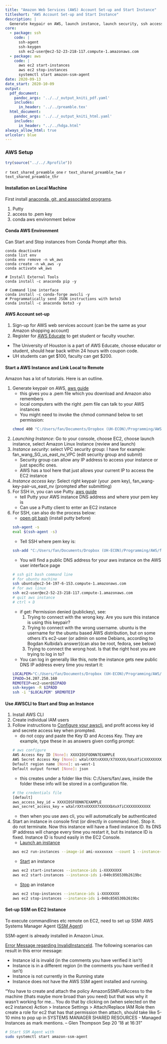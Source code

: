 ```yaml
---
title: "Amazon Web Services (AWS) Account Set-up and Start Instance"
titleshort: "AWS Account Set-up and Start Instance"
description: |
  Generate keypair on AWS, launch instance, launch security, ssh access, and AWSCLI.
core:
  - package: ssh
    code: |
      ssh-agent
      ssh-keygen
      ssh ec2-user@ec2-52-23-218-117.compute-1.amazonaws.com
  - package: aws
    code: |
      aws ec2 start-instances
      aws ec2 stop-instances
      systemctl start amazon-ssm-agent
date: 2020-09-13
date_start: 2020-10-09
output:
  pdf_document:
    pandoc_args: '../../_output_kniti_pdf.yaml'
    includes:
      in_header: '../../preamble.tex'
  html_document:
    pandoc_args: '../../_output_kniti_html.yaml'
    includes:
      in_header: "../../hdga.html"
always_allow_html: true
urlcolor: blue
---
```


### AWS Setup

```r
try(source("../../.Rprofile"))
```

`r text_shared_preamble_one`
`r text_shared_preamble_two`
`r text_shared_preamble_thr`

#### Installation on Local Machine

First install [anaconda, git, and associated programs](https://fanwangecon.github.io/Tex4Econ/nontex/install/windows/fn_installations.html).

1. Putty
2. access to .pem key
3. conda aws environment below

#### Conda AWS Environment

Can Start and Stop instances from Conda Prompt after this.

```
conda deactivate
conda list env
conda env remove -n wk_aws
conda create -n wk_aws -y
conda activate wk_aws

# Install External Tools
conda install -c anaconda pip -y

# Command line interface
conda install -c conda-forge awscli -y
# Programmatically send JSON instructions with boto3
conda install -c anaconda boto3 -y
```

#### AWS Account set-up

1. Sign-up for AWS web services account (can be the same as your Amazon shopping account)
2. Register for [AWS Educate](https://aws.amazon.com/education/awseducate/) to get student or faculty voucher.
  + The University of Houston is a part of AWS Educate, choose educator or student, should hear back within 24 hours with coupon code.
  + UH students can get $100, faculty can get $200.

#### Start a AWS Instance and Link Local to Remote

Amazon has a lot of tutorials. Here is an outline.

1. Generate keypair on AWS, [aws guide](https://docs.aws.amazon.com/AWSEC2/latest/UserGuide/ec2-key-pairs.html#having-ec2-create-your-key-pair)
  	- this gives you a .pem file which you download and Amazon also remembers
  	- local computers with the right .pem file can talk to your AWS instances
  	- You might need to invoke the chmod command below to set permission:
  	```bash
  	chmod 400 "C:/Users/fan/Documents/Dropbox (UH-ECON)/Programming/AWS/fan_wang-key-pair-us_east_nv.pem"
  	```
2. *Launching Instance*:  Go to your console, choose EC2, choose launch instance, select Amazon Linux Instance (review and launch)
3. *Instance security*: select VPC security group: I have for example: fan_wang_SG_us_east_nv_VPC (edit security group and submit)
  	- Security group can allow any IP address to access your instance or just specific ones.
  	- AWS has a tool here that just allows your current IP to access the EC2 instance
4. *Instance access key*: Select right keypair (your .pem key), fan_wang-key-pair-us_east_nv (prompted after submitting)
5. For SSH in, you can use Putty. [aws guide](https://docs.aws.amazon.com/AWSEC2/latest/UserGuide/putty.html)
  	- tell Putty your AWS instance DNS address and where your pem key is
  	- Can use a Putty client to enter an EC2 instance
6. For SSH, can also do the process below:
  	- [open git bash](https://stackoverflow.com/questions/18683092/how-to-run-ssh-add-on-windows) (install putty before)
  	```bash
  	ssh-agent -s
  	eval $(ssh-agent -s)
  	```
  	- Tell SSH where pem key is:
  	```bash
  	ssh-add "C:/Users/fan/Documents/Dropbox (UH-ECON)/Programming/AWS/fan_wang-key-pair-us_east_nv.pem"
  	```
  	- You will find a public DNS address for your aws instance on the AWS user interface page
  	```bash
  	# ssh git bash command line
  	# for ubuntu machine
  	ssh ubuntu@ec2-54-197-6-153.compute-1.amazonaws.com
  	# for aws linux
  	ssh ec2-user@ec2-52-23-218-117.compute-1.amazonaws.com
  	# quit aws instance
  	# ctrl + D
  	```
  	- if get: Permission denied (publickey), see:
  		1. Trying to connect with the wrong key. Are you sure this instance is using this keypair?
  		2. Trying to connect with the wrong username. ubuntu is the username for the ubuntu based AWS distribution, but on some others it's ec2-user (or admin on some Debians, according to Bogdan Kulbida's answer)(can also be root, fedora, see below)
  		3. Trying to connect the wrong host. Is that the right host you are trying to log in to?
  	- You can log in generally like this, note the instance gets new public DNS IP address every time you restart it:
  	```bash
  	LOCALPEM="C:/Users/fan/Documents/Dropbox (UH-ECON)/Programming/AWS/fan_wang-key-pair-us_east_nv.pem"
  	IPADD=34.207.250.160
  	REMOTEIP=ec2-user@$IPADD
  	ssh-keygen -R $IPADD
  	ssh -i "$LOCALPEM" $REMOTEIP
  	```

#### Use AWSCLI to Start and Stop an Instance

1. Install AWS CLI
2. Create individual IAM users
3. Follow instructions to [Configure your awscli](https://docs.aws.amazon.com/cli/latest/userguide/cli-chap-getting-started.html), and profit access key id and secrete access key when prompted.
    - do not copy and paste the Key ID and Access Key. They are example, type these in as answers given config prompt:
    ```bash
    # aws configure
    AWS Access Key ID [None]: XXXXIOSFODNN7EXAMPLE
    AWS Secret Access Key [None]: wXalrXXtnXXXX/X7XXXXX/bXxXfiCXXXXXXXXXXX
    Default region name [None]: us-west-1
    Default output format [None]: json
    ```
    - this creates under a folder like this: C:/Users/fan/.aws, inside the folder these info will be stored in a configuration file.
    ```bash
    # the credentials file
    [default]
    aws_access_key_id = XXXXIOSFODNN7EXAMPLE
    aws_secret_access_key = wXalrXXtnXXXXX7XXXXXbXxXfiCXXXXXXXXXXX
    ```
    - then when you use aws cli, you will automatically be authenticated
3. Start an instance in console first (or directly in command line). Stop it. do not terminate. Now this instance will have a fixed instance ID. Its DNS IP address will change every time you restart it, but its instance ID is fixed. Instance ID is found easily in the EC2 Console.
  	- [Launch an instance](https://docs.aws.amazon.com/cli/latest/userguide/cli-ec2-launch.html)
  	```bash
  	aws ec2 run-instances --image-id ami-xxxxxxxx --count 1 --instance-type t2.micro --key-name MyKeyPair --security-group-ids sg-xxxxxxxx --subnet-id subnet-xxxxxxxx
  	```
  	- [Start](https://docs.aws.amazon.com/cli/latest/reference/ec2/start-instances.html) an instance
  	```bash
  	aws ec2 start-instances --instance-ids i-XXXXXXXX
  	aws ec2 start-instances --instance-ids i-040c856530b2619bc
  	```
  	- [Stop](https://docs.aws.amazon.com/cli/latest/reference/ec2/stop-instances.html) an instance
  	```bash
  	aws ec2 stop-instances --instance-ids i-XXXXXXXX
  	aws ec2 stop-instances --instance-ids i-040c856530b2619bc
  	```

#### Set-up SSM on EC2 Instance

To execute commandlines etc remote on EC2, need to set up SSM: AWS Systems Manager Agent ([SSM Agent](https://docs.aws.amazon.com/systems-manager/latest/userguide/ssm-agent.html))

SSM-agent is already installed in Amazon Linux.

[Error Message regarding InvalidInstanceId](https://stackoverflow.com/questions/47034797/invalidinstanceid-an-error-occurred-invalidinstanceid-when-calling-the-sendco). The following scenarios can result in this error message:

- Instance id is invalid (in the comments you have verified it isn't)
- Instance is in a different region (in the comments you have verified it isn't)
- Instance is not currently in the Running state
- Instance does not have the AWS SSM agent installed and running.

"You have to create and attach the policy AmazonSSMFullAccess to the machine (thats maybe more broad than you need) but that was why it wasn't working for me... You do that by clicking on (when selected on the ec2 instance) Action > Instance Settings > Attach/Replace IAM Role then create a role for ec2 that has that permission then attach, should take like 5-10 mins to pop up in SYSTEMS MANAGER SHARED RESOURCES - Managed Instances as mark mentions. – Glen Thompson Sep 20 '18 at 16:31"


```bash
# Start SSM Agent with
sudo systemctl start amazon-ssm-agent
```
